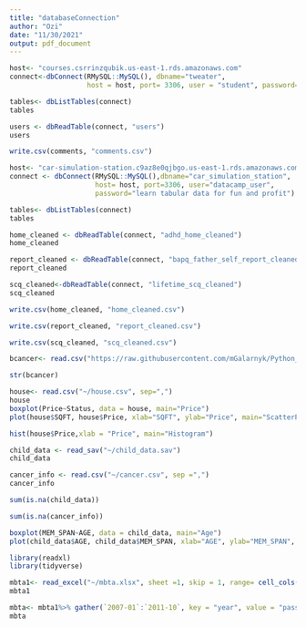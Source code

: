 ```yaml
---
title: "databaseConnection"
author: "Ozi"
date: "11/30/2021"
output: pdf_document
---
```


```r
host<- "courses.csrrinzqubik.us-east-1.rds.amazonaws.com"
connect<-dbConnect(RMySQL::MySQL(), dbname="tweater",
                   host = host, port= 3306, user = "student", password="datacamp")


```

```r
tables<- dbListTables(connect)
tables
```
```r
users <- dbReadTable(connect, "users")
users
```

```r
write.csv(comments, "comments.csv")
```

```r
host<- "car-simulation-station.c9az8e0qjbgo.us-east-1.rds.amazonaws.com"
connect <- dbConnect(RMySQL::MySQL(),dbname="car_simulation_station",
                     host= host, port=3306, user="datacamp_user",
                     password="learn tabular data for fun and profit")
```
```r
tables<- dbListTables(connect)
tables
```

```r
home_cleaned <- dbReadTable(connect, "adhd_home_cleaned")
home_cleaned
```


```r

report_cleaned <- dbReadTable(connect, "bapq_father_self_report_cleaned")
report_cleaned
```
```r
scq_cleaned<-dbReadTable(connect, "lifetime_scq_cleaned")
scq_cleaned
```

```r
write.csv(home_cleaned, "home_cleaned.csv")
```

```r
write.csv(report_cleaned, "report_cleaned.csv")

```


```r
write.csv(scq_cleaned, "scq_cleaned.csv")

```


```r
bcancer<- read.csv("https://raw.githubusercontent.com/mGalarnyk/Python_Tutorials/master/Kaggle/BreastCancerWisconsin/data/data.csv", header=TRUE)

str(bcancer)
```


```r
house<- read.csv("~/house.csv", sep=",")
house
boxplot(Price~Status, data = house, main="Price")
plot(house$SQFT, house$Price, xlab="SQFT", ylab="Price", main="ScatterPlot of Price and SQFT")
```
```r
hist(house$Price,xlab = "Price", main="Histogram")
```

```r
child_data <- read_sav("~/child_data.sav")
child_data
```


```r
cancer_info <- read.csv("~/cancer.csv", sep =",")
cancer_info

```


```r
sum(is.na(child_data))
```


```r
sum(is.na(cancer_info))
```


```r

boxplot(MEM_SPAN~AGE, data = child_data, main="Age")
plot(child_data$AGE, child_data$MEM_SPAN, xlab="AGE", ylab="MEM_SPAN", main="ScatterPlot of Age and IQ")
```
```r
library(readxl)
library(tidyverse)
```

```r
mbta1<- read_excel("~/mbta.xlsx", sheet =1, skip = 1, range= cell_cols(2:60))
mbta1
```

```r
mbta<- mbta1%>% gather(`2007-01`:`2011-10`, key = "year", value = "passenger")
mbta

```

```r

```

```r

```
